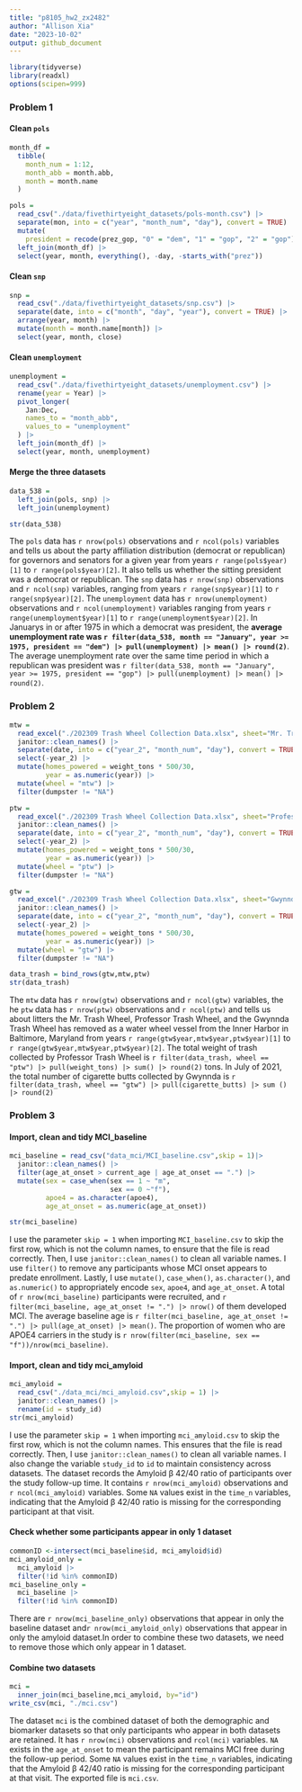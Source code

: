 ```yaml
---
title: "p8105_hw2_zx2482"
author: "Allison Xia"
date: "2023-10-02"
output: github_document
---
```


```r
library(tidyverse)
library(readxl)
options(scipen=999)
```

### Problem 1

#### Clean `pols`
```r
month_df = 
  tibble(
    month_num = 1:12,
    month_abb = month.abb,
    month = month.name
  )

pols = 
  read_csv("./data/fivethirtyeight_datasets/pols-month.csv") |>
  separate(mon, into = c("year", "month_num", "day"), convert = TRUE) |>
  mutate(
    president = recode(prez_gop, "0" = "dem", "1" = "gop", "2" = "gop")) |>
  left_join(month_df) |>
  select(year, month, everything(), -day, -starts_with("prez")) 
```

#### Clean `snp`
```r
snp = 
  read_csv("./data/fivethirtyeight_datasets/snp.csv") |>
  separate(date, into = c("month", "day", "year"), convert = TRUE) |>
  arrange(year, month) |>
  mutate(month = month.name[month]) |>
  select(year, month, close) 
```
#### Clean `unemployment` 
```r
unemployment = 
  read_csv("./data/fivethirtyeight_datasets/unemployment.csv") |>
  rename(year = Year) |>
  pivot_longer(
    Jan:Dec, 
    names_to = "month_abb",
    values_to = "unemployment"
  ) |> 
  left_join(month_df) |> 
  select(year, month, unemployment)
```

#### Merge the three datasets

```r
data_538 = 
  left_join(pols, snp) |>
  left_join(unemployment)

str(data_538)
```

The `pols` data has `r nrow(pols)` observations and `r ncol(pols)` variables and tells us about the party affiliation distribution (democrat or republican) for governors and senators for a given year from years `r range(pols$year)[1]` to `r range(pols$year)[2]`. It also tells us whether the sitting president was a democrat or republican. The `snp` data has `r nrow(snp)` observations and `r ncol(snp)` variables, ranging from years `r range(snp$year)[1]` to `r range(snp$year)[2]`. The `unemployment` data has `r nrow(unemployment)` observations and `r ncol(unemployment)` variables ranging from years `r range(unemployment$year)[1]` to `r range(unemployment$year)[2]`. In Januarys in or after 1975 in which a democrat was president, the **average unemployment rate was `r filter(data_538, month == "January", year >= 1975, president == "dem") |> pull(unemployment) |> mean() |> round(2)`**.  The average unemployment rate over the same time period in which a republican was president was `r filter(data_538, month == "January", year >= 1975, president == "gop") |> pull(unemployment) |> mean() |> round(2)`.

### Problem 2
```r
mtw = 
  read_excel("./202309 Trash Wheel Collection Data.xlsx", sheet="Mr. Trash Wheel", range =cell_cols("A:N")) |> 
  janitor::clean_names() |> 
  separate(date, into = c("year_2", "month_num", "day"), convert = TRUE) |> 
  select(-year_2) |> 
  mutate(homes_powered = weight_tons * 500/30,
         year = as.numeric(year)) |> 
  mutate(wheel = "mtw") |> 
  filter(dumpster != "NA")
```

```r
ptw = 
  read_excel("./202309 Trash Wheel Collection Data.xlsx", sheet="Professor Trash Wheel", range =cell_cols("A:M")) |> 
  janitor::clean_names() |> 
  separate(date, into = c("year_2", "month_num", "day"), convert = TRUE) |> 
  select(-year_2) |> 
  mutate(homes_powered = weight_tons * 500/30,
         year = as.numeric(year)) |> 
  mutate(wheel = "ptw") |> 
  filter(dumpster != "NA")
```

```r
gtw = 
  read_excel("./202309 Trash Wheel Collection Data.xlsx", sheet="Gwynnda Trash Wheel", range =cell_cols("A:K")) |> 
  janitor::clean_names() |> 
  separate(date, into = c("year_2", "month_num", "day"), convert = TRUE) |> 
  select(-year_2) |> 
  mutate(homes_powered = weight_tons * 500/30,
         year = as.numeric(year)) |> 
  mutate(wheel = "gtw") |> 
  filter(dumpster != "NA")
```

```r
data_trash = bind_rows(gtw,mtw,ptw)
str(data_trash)
```
The `mtw` data has `r nrow(gtw)` observations and `r ncol(gtw)` variables, the he `ptw` data has `r nrow(ptw)` observations and `r ncol(ptw)` and tells us about litters the Mr. Trash Wheel, Professor Trash Wheel, and the Gwynnda Trash Wheel has removed as a water wheel vessel from the Inner Harbor in Baltimore, Maryland from years `r range(gtw$year,mtw$year,ptw$year)[1]` to `r range(gtw$year,mtw$year,ptw$year)[2]`. The total weight of trash collected by Professor Trash Wheel is `r filter(data_trash, wheel == "ptw") |> pull(weight_tons) |> sum() |> round(2)` tons. In July of 2021, the total number of cigarette butts collected by Gwynnda is `r filter(data_trash, wheel == "gtw") |> pull(cigarette_butts) |> sum () |> round(2)` 

### Problem 3

#### Import, clean and tidy MCI_baseline
```r
mci_baseline = read_csv("data_mci/MCI_baseline.csv",skip = 1)|> 
  janitor::clean_names() |> 
  filter(age_at_onset > current_age | age_at_onset == ".") |> 
  mutate(sex = case_when(sex == 1 ~ "m",
                         sex == 0 ~"f"),
         apoe4 = as.character(apoe4),
         age_at_onset = as.numeric(age_at_onset)) 

str(mci_baseline)
```
I use the parameter `skip = 1` when importing `MCI_baseline.csv` to skip the first row, which is not the column names, to ensure that the file is read correctly. Then, I use `janitor::clean_names()` to clean all variable names. I use `filter()` to remove any participants whose MCI onset appears to predate enrollment. Lastly, I use `mutate()`, `case_when()`, `as.character()`, and `as.numeric()` to appropriately encode `sex`, `apoe4`, and `age_at_onset`. A total of `r nrow(mci_baseline)` participants were recruited, and `r filter(mci_baseline, age_at_onset != ".") |> nrow()` of them developed MCI. The average baseline age is `r filter(mci_baseline, age_at_onset != ".") |> pull(age_at_onset) |> mean()`. The proportion of women who are APOE4 carriers in the study is `r nrow(filter(mci_baseline, sex == "f"))/nrow(mci_baseline)`.

#### Import, clean and tidy mci_amyloid
```r
mci_amyloid = 
  read_csv("./data_mci/mci_amyloid.csv",skip = 1) |> 
  janitor::clean_names() |> 
  rename(id = study_id)
str(mci_amyloid)
```

I use the parameter `skip = 1` when importing `mci_amyloid.csv` to skip the first row, which is not the column names. This ensures that the file is read correctly. Then, I use `janitor::clean_names()` to clean all variable names. I also change the variable `study_id` to `id` to maintain consistency across datasets.
The dataset records the Amyloid β 42/40 ratio of participants over the study follow-up time. It contains `r nrow(mci_amyloid)` observations and `r ncol(mci_amyloid)` variables. Some `NA` values exist in the `time_n` variables, indicating that the Amyloid β 42/40 ratio is missing for the corresponding participant at that visit.

#### Check whether some participants appear in only 1 dataset
```r
commonID <-intersect(mci_baseline$id, mci_amyloid$id)
mci_amyloid_only = 
  mci_amyloid |> 
  filter(!id %in% commonID)
mci_baseline_only =
  mci_baseline |> 
  filter(!id %in% commonID)
```

There are `r nrow(mci_baseline_only)` observations that appear in only the baseline dataset and`r nrow(mci_amyloid_only)` observations that appear in only the amyloid dataset.In order to combine these two datasets, we need to remove those which only appear in 1 dataset.

#### Combine two datasets
```r
mci =
  inner_join(mci_baseline,mci_amyloid, by="id")
write_csv(mci, "./mci.csv")
```
The dataset `mci` is the combined dataset of both the demographic and biomarker datasets so that only participants who appear in both datasets are retained. It has `r nrow(mci)` observations and `rcol(mci)` variables. `NA` exists in the `age_at_onset` to mean the participant remains MCI free during the follow-up period. Some `NA` values exist in the `time_n` variables, indicating that the Amyloid β 42/40 ratio is missing for the corresponding participant at that visit. The exported file is `mci.csv`.
